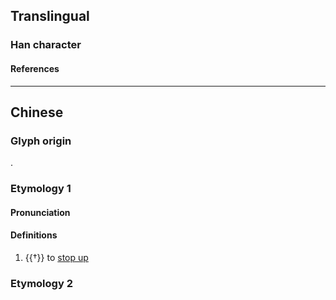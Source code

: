 {{character info}}
==Translingual==

===Han character===
{{Han char|rn=66|rad=攴|as=08|sn=12|four=88340|canj=OPOK|ids=⿰念攵}}

====References====
{{Han ref|kx=0472.100|dkj=13244|hdz=21467.100|uh=655C}}

----

==Chinese==
{{zh-forms}}

===Glyph origin===
{{Han etym}}
{{Han compound|念|攴|ls=psc|c1=p|c2=s|t2=}}.

===Etymology 1===

====Pronunciation====
{{zh-pron
|m=niè
|c=nip6
|mc=y
|oc=y
|cat=v
}}

====Definitions====
{{zh-hanzi}}

# {{†}}{{lb|zh|classical}}  to [[stop up]]

===Etymology 2===
{{zh-see|捻|v|to press}}